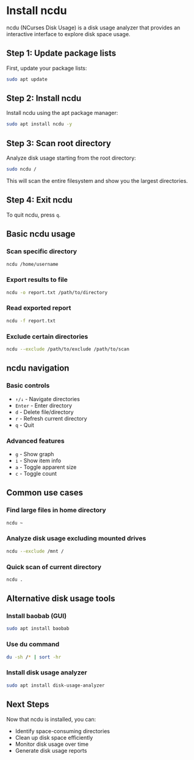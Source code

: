# Install ncdu

ncdu (NCurses Disk Usage) is a disk usage analyzer that provides an interactive interface to explore disk space usage.

## Step 1: Update package lists

First, update your package lists:

```bash
sudo apt update
```

## Step 2: Install ncdu

Install ncdu using the apt package manager:

```bash
sudo apt install ncdu -y
```

## Step 3: Scan root directory

Analyze disk usage starting from the root directory:

```bash
sudo ncdu /
```

This will scan the entire filesystem and show you the largest directories.

## Step 4: Exit ncdu

To quit ncdu, press `q`.

## Basic ncdu usage

### Scan specific directory
```bash
ncdu /home/username
```

### Export results to file
```bash
ncdu -o report.txt /path/to/directory
```

### Read exported report
```bash
ncdu -f report.txt
```

### Exclude certain directories
```bash
ncdu --exclude /path/to/exclude /path/to/scan
```

## ncdu navigation

### Basic controls
- `↑/↓` - Navigate directories
- `Enter` - Enter directory
- `d` - Delete file/directory
- `r` - Refresh current directory
- `q` - Quit

### Advanced features
- `g` - Show graph
- `i` - Show item info
- `a` - Toggle apparent size
- `c` - Toggle count

## Common use cases

### Find large files in home directory
```bash
ncdu ~
```

### Analyze disk usage excluding mounted drives
```bash
ncdu --exclude /mnt /
```

### Quick scan of current directory
```bash
ncdu .
```

## Alternative disk usage tools

### Install baobab (GUI)
```bash
sudo apt install baobab
```

### Use du command
```bash
du -sh /* | sort -hr
```

### Install disk usage analyzer
```bash
sudo apt install disk-usage-analyzer
```

## Next Steps

Now that ncdu is installed, you can:
- Identify space-consuming directories
- Clean up disk space efficiently
- Monitor disk usage over time
- Generate disk usage reports 